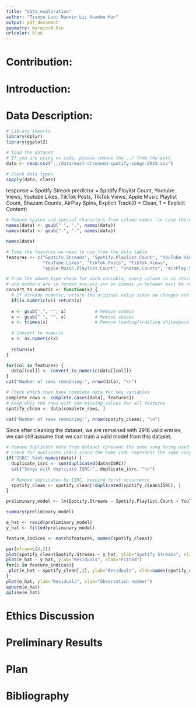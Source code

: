 ```yaml
---
title: "data_exploration"
author: "Tianyu Luo; Nanxin Li; Xuanbo Han"
output: pdf_document
geometry: margin=0.5in
urlcolor: blue
---
```

# Contribution:

# Introduction:

# Data Description: 

```r
# Library imports
library(dplyr)
library(ggplot2)

# load the dataset
# If you are using vs code, please remove the ../ from the path.
data <- read.csv("../data/most-streamed-spotify-songs-2024.csv") 
```

```r
# Check data types
sapply(data, class)
```
response = Spotify Stream
predictor = Spotify Playlist Count, Youtube Views, Youtube Likes, TikTok Posts, TikTok Views, Apple Music Playlist Count, Shazam Counts, AirPlay Spins, Explicit Track(0 = Clean, 1 = Explicit Content)

```r
# Remove spaces and special characters from column names (in case there is any)
names(data) <- gsub(" ", ".", names(data))
names(data) <- gsub("-", ".", names(data))

names(data)
```
```r
# Take the features we need to use from the data table
features <- c("Spotify.Streams", "Spotify.Playlist.Count", "YouTube.Views", 
              "YouTube.Likes", "TikTok.Posts", "TikTok.Views", 
              "Apple.Music.Playlist.Count", "Shazam.Counts", "AirPlay.Spins")

# From the above type check for each variable, every column is in character
# and numbers are in format xxx,xxx,xxx so commas in between must be removed
convert_to_numeric <- function(x) {
  # If already numeric, return the original value since no changes are needed
  if(is.numeric(x)) return(x)
  
  x <- gsub(",", "", x)           # Remove commas
  x <- gsub(" ", "", x)           # Remove spaces
  x <- trimws(x)                  # Remove leading/trailing whitespace
  
  # Convert to numeric
  x <- as.numeric(x)
  
  return(x)
}

for(col in features) {
  data[[col]] <- convert_to_numeric(data[[col]])
}
cat("Number of rows remaining:", nrow(data), "\n")
```

```r
# Check which rows have complete data for key variables
complete_rows <- complete.cases(data[, features])
# Keep only the rows with non-missing values for all features
spotify_clean <- data[complete_rows, ]

cat("Number of rows remaining:", nrow(spotify_clean), "\n")
```


Since after cleaning the dataset, we are remained with 2916 valid entries, we can still assume that we can train a valid model from this dataset. 

```r
# Remove Duplicate data from dataset (prevent the same song being used twice in the model)
# Check for duplicate ISRCs since the same ISRC represent the same song
if("ISRC" %in% names(data)) {
  duplicate_isrc <- sum(duplicated(data$ISRC))
  cat("Songs with duplicate ISRC:", duplicate_isrc, "\n")
  
  # Remove duplicates by ISRC, keeping first occurrence
  spotify_clean <- spotify_clean[!duplicated(spotify_clean$ISRC), ]
}
```

```r
preliminary_model <- lm(Spotify.Streams ~ Spotify.Playlist.Count + YouTube.Views + YouTube.Likes + TikTok.Posts + TikTok.Views + Apple.Music.Playlist.Count + Shazam.Counts + AirPlay.Spins + Explicit.Track, data=spotify_clean)

summary(preliminary_model)
```

```r
e_hat <- resid(preliminary_model)
y_hat <- fitted(preliminary_model)

feature_indices <- match(features, names(spotify_clean))

par(mfrow=c(4,3))
plot(spotify_clean$Spotify.Streams ~ y_hat, ylab="Spotify Streams", xlab="Fitted")
plot(e_hat ~ y_hat, ylab="Residuals", xlab="Fitted")
for(i in feature_indices){
 plot(e_hat ~ spotify_clean[,i], ylab="Residuals", xlab=names(spotify_clean)[i])
}
plot(e_hat, ylab="Residuals", xlab="Observation number")
qqnorm(e_hat)
qqline(e_hat)
```


# Ethics Discussion

# Preliminary Results

# Plan

# Bibliography
